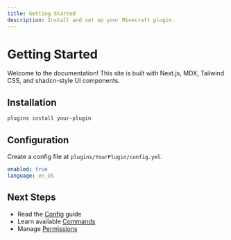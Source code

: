 ```yaml
---
title: Getting Started
description: Install and set up your Minecraft plugin.
---
```


# Getting Started

Welcome to the documentation! This site is built with Next.js, MDX, Tailwind CSS, and shadcn-style UI components.

## Installation

```bash
plugins install your-plugin
```

## Configuration

Create a config file at `plugins/YourPlugin/config.yml`.

```yaml
enabled: true
language: en_US
```

## Next Steps

- Read the [Config](./config) guide
- Learn available [Commands](./commands)
- Manage [Permissions](./permissions)


